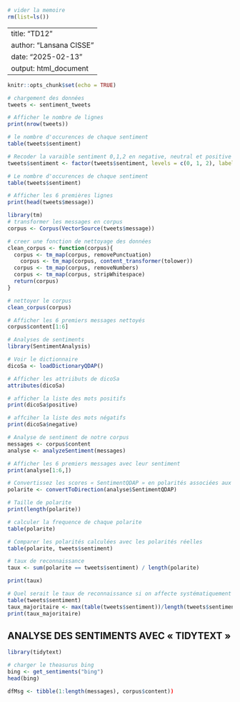 ```{r}
# vider la memoire
rm(list=ls())
```


---
title: "TD12"
author: "Lansana CISSE"
date: "2025-02-13"
output: html_document
---

```{r setup, include=FALSE}
knitr::opts_chunk$set(echo = TRUE)
```


```{r}
# chargement des données
tweets <- sentiment_tweets
```

```{r}
# Afficher le nombre de lignes
print(nrow(tweets))
```
```{r}
# le nombre d'occurences de chaque sentiment
table(tweets$sentiment)
```
```{r}
# Recoder la varaible sentiment 0,1,2 en negative, neutral et positive 
tweets$sentiment <- factor(tweets$sentiment, levels = c(0, 1, 2), labels = c("negative", "neutral", "positive"))
```
```{r}
# Le nombre d'occurences de chaque sentiment
table(tweets$sentiment)
```

```{r}
# Afficher les 6 premières lignes
print(head(tweets$message))
```

```{r}
library(tm)
# transformer les messages en corpus
corpus <- Corpus(VectorSource(tweets$message))

```
```{r}
# creer une fonction de nettoyage des données
clean_corpus <- function(corpus){
  corpus <- tm_map(corpus, removePunctuation)
    corpus <- tm_map(corpus, content_transformer(tolower))
  corpus <- tm_map(corpus, removeNumbers)
  corpus <- tm_map(corpus, stripWhitespace)
  return(corpus)
}
```
```{r}
# nettoyer le corpus
clean_corpus(corpus)
```
```{r}
# Afficher les 6 premiers messages nettoyés
corpus$content[1:6]
```
```{r}
# Analyses de sentiments
library(SentimentAnalysis)

# Voir le dictionnaire
dicoSa <- loadDictionaryQDAP()
```

```{r}
# Afficher les attriibuts de dicoSa
attributes(dicoSa)
```
```{r}
# afficher la liste des mots positifs
print(dicoSa$positive)
```
```{r}
# affciher la liste des mots négatifs
print(dicoSa$negative)
```
```{r}
# Analyse de sentiment de notre corpus
messages <- corpus$content
analyse <- analyzeSentiment(messages)
```
```{r}
# Afficher les 6 premiers messages avec leur sentiment
print(analyse[1:6,])
```

```{r}
# Convertissez les scores « SentimentQDAP » en polarités associées aux documents (convertToDirection)
polarite <- convertToDirection(analyse$SentimentQDAP)
```

```{r}
# Taille de polarite
print(length(polarite))
```

```{r}
# calculer la frequence de chaque polarite
table(polarite)
```
```{r}
# Comparer les polarités calculées avec les polarités réelles
table(polarite, tweets$sentiment)

# taux de reconnaissance
taux <- sum(polarite == tweets$sentiment) / length(polarite)

print(taux)
```

```{r}
# Quel serait le taux de reconnaissance si on affecte systématiquement les tweets à la classe majoritaire ? 
table(tweets$sentiment)
taux_majoritaire <- max(table(tweets$sentiment))/length(tweets$sentiment)
print(taux_majoritaire)
```


## ANALYSE DES SENTIMENTS AVEC « TIDYTEXT »

```{r}
library(tidytext)
```
```{r}
# charger le theasurus bing
bing <- get_sentiments("bing")
head(bing)
```
```{r}
dfMsg <- tibble(1:length(messages), corpus$content))
```

